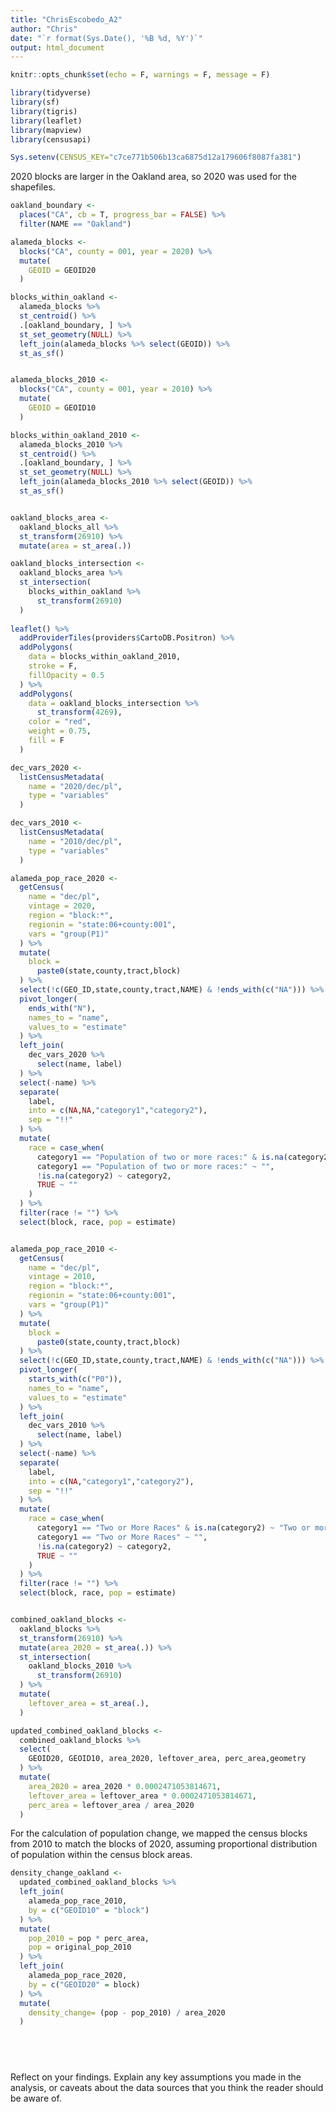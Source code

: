```yaml
---
title: "ChrisEscobedo_A2"
author: "Chris"
date: "`r format(Sys.Date(), '%B %d, %Y')`"
output: html_document
---
```


```r
knitr::opts_chunk$set(echo = F, warnings = F, message = F)
```


```r
library(tidyverse)
library(sf)
library(tigris)
library(leaflet)
library(mapview)
library(censusapi)

Sys.setenv(CENSUS_KEY="c7ce771b506b13ca6875d12a179606f8087fa381")
```

2020 blocks are larger in the Oakland area, so 2020 was used for the shapefiles.

```r
oakland_boundary <- 
  places("CA", cb = T, progress_bar = FALSE) %>% 
  filter(NAME == "Oakland")

alameda_blocks <- 
  blocks("CA", county = 001, year = 2020) %>% 
  mutate(
    GEOID = GEOID20
  )

blocks_within_oakland <-
  alameda_blocks %>% 
  st_centroid() %>% 
  .[oakland_boundary, ] %>% 
  st_set_geometry(NULL) %>% 
  left_join(alameda_blocks %>% select(GEOID)) %>% 
  st_as_sf()


alameda_blocks_2010 <- 
  blocks("CA", county = 001, year = 2010) %>% 
  mutate(
    GEOID = GEOID10
  )

blocks_within_oakland_2010 <-
  alameda_blocks_2010 %>% 
  st_centroid() %>% 
  .[oakland_boundary, ] %>% 
  st_set_geometry(NULL) %>% 
  left_join(alameda_blocks_2010 %>% select(GEOID)) %>% 
  st_as_sf()


oakland_blocks_area <-
  oakland_blocks_all %>% 
  st_transform(26910) %>% 
  mutate(area = st_area(.))

oakland_blocks_intersection <-
  oakland_blocks_area %>% 
  st_intersection(
    blocks_within_oakland %>% 
      st_transform(26910)
  )
  
leaflet() %>% 
  addProviderTiles(providers$CartoDB.Positron) %>% 
  addPolygons(
    data = blocks_within_oakland_2010,
    stroke = F,
    fillOpacity = 0.5
  ) %>% 
  addPolygons(
    data = oakland_blocks_intersection %>% 
      st_transform(4269),
    color = "red",
    weight = 0.75,
    fill = F
  )

dec_vars_2020 <-
  listCensusMetadata(
    name = "2020/dec/pl",
    type = "variables"
  )

dec_vars_2010 <-
  listCensusMetadata(
    name = "2010/dec/pl",
    type = "variables"
  )

alameda_pop_race_2020 <-
  getCensus(
    name = "dec/pl",
    vintage = 2020,
    region = "block:*", 
    regionin = "state:06+county:001",
    vars = "group(P1)"
  ) %>% 
  mutate(
    block =
      paste0(state,county,tract,block)
  ) %>% 
  select(!c(GEO_ID,state,county,tract,NAME) & !ends_with(c("NA"))) %>% 
  pivot_longer(
    ends_with("N"),
    names_to = "name",
    values_to = "estimate"
  ) %>%
  left_join(
    dec_vars_2020 %>% 
      select(name, label)
  ) %>% 
  select(-name) %>% 
  separate(
    label,
    into = c(NA,NA,"category1","category2"),
    sep = "!!"
  ) %>% 
  mutate(
    race = case_when(
      category1 == "Population of two or more races:" & is.na(category2) ~ "Two or more races",
      category1 == "Population of two or more races:" ~ "",
      !is.na(category2) ~ category2,
      TRUE ~ ""
    )
  ) %>% 
  filter(race != "") %>% 
  select(block, race, pop = estimate)


alameda_pop_race_2010 <-
  getCensus(
    name = "dec/pl",
    vintage = 2010,
    region = "block:*", 
    regionin = "state:06+county:001",
    vars = "group(P1)"
  ) %>% 
  mutate(
    block =
      paste0(state,county,tract,block)
  ) %>% 
  select(!c(GEO_ID,state,county,tract,NAME) & !ends_with(c("NA"))) %>% 
  pivot_longer(
    starts_with(c("P0")),
    names_to = "name",
    values_to = "estimate"
  ) %>%
  left_join(
    dec_vars_2010 %>% 
      select(name, label)
  ) %>% 
  select(-name) %>% 
  separate(
    label,
    into = c(NA,"category1","category2"),
    sep = "!!"
  ) %>% 
  mutate(
    race = case_when(
      category1 == "Two or More Races" & is.na(category2) ~ "Two or more races",
      category1 == "Two or More Races" ~ "",
      !is.na(category2) ~ category2,
      TRUE ~ ""
    )
  ) %>% 
  filter(race != "") %>% 
  select(block, race, pop = estimate)


combined_oakland_blocks <-
  oakland_blocks %>% 
  st_transform(26910) %>% 
  mutate(area_2020 = st_area(.)) %>% 
  st_intersection(
    oakland_blocks_2010 %>% 
      st_transform(26910)
  ) %>% 
  mutate(
    leftover_area = st_area(.),
  )
```

```r
updated_combined_oakland_blocks <-
  combined_oakland_blocks %>% 
  select(
    GEOID20, GEOID10, area_2020, leftover_area, perc_area,geometry
  ) %>% 
  mutate(
    area_2020 = area_2020 * 0.0002471053814671,
    leftover_area = leftover_area * 0.0002471053814671,
    perc_area = leftover_area / area_2020
  )
```


For the calculation of population change, we mapped the census blocks from 2010 to match the blocks of 2020, assuming proportional distribution of population within the census block areas. 

```r
density_change_oakland <-
  updated_combined_oakland_blocks %>% 
  left_join(
    alameda_pop_race_2010,
    by = c("GEOID10" = "block")
  ) %>% 
  mutate(
    pop_2010 = pop * perc_area,
    pop = original_pop_2010
  ) %>% 
  left_join(
    alameda_pop_race_2020,
    by = c("GEOID20" = block)
  ) %>% 
  mutate(
    density_change= (pop - pop_2010) / area_2020
  )


  
  
```


Reflect on your findings. Explain any key assumptions you made in the analysis, or caveats about the data sources that you think the reader should be aware of. 